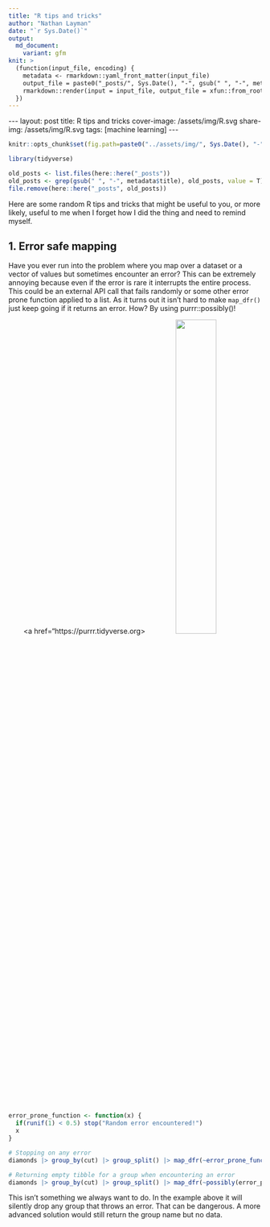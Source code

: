 ```yaml
---
title: "R tips and tricks"
author: "Nathan Layman"
date: "`r Sys.Date()`"
output:
  md_document:
    variant: gfm
knit: >
  (function(input_file, encoding) {
    metadata <- rmarkdown::yaml_front_matter(input_file)
    output_file = paste0("_posts/", Sys.Date(), "-", gsub(" ", "-", metadata$title), ".md")
    rmarkdown::render(input = input_file, output_file = xfun::from_root(output_file))
  })
---
```


```{=html}
---
layout: post
title: R tips and tricks
cover-image: /assets/img/R.svg
share-img: /assets/img/R.svg
tags: [machine learning]
---
```

```r
knitr::opts_chunk$set(fig.path=paste0("../assets/img/", Sys.Date(), "-", gsub(" ", "-", metadata$title), "_files/"))

library(tidyverse)

old_posts <- list.files(here::here("_posts"))
old_posts <- grep(gsub(" ", "-", metadata$title), old_posts, value = T)
file.remove(here::here("_posts", old_posts))
```

Here are some random R tips and tricks that might be useful to you, or more likely, useful to me when I forget how I did the thing and need to remind myself.

## 1. Error safe mapping

Have you ever run into the problem where you map over a dataset or a vector of values but sometimes encounter an error? This can be extremely annoying because even if the error is rare it interrupts the entire process. This could be an external API call that fails randomly or some other error prone function applied to a list. As it turns out it isn't hard to make `map_dfr()` just keep going if it returns an error. How? By using purrr::possibly()!

<p style="text-align:center;">
<a href="https://purrr.tidyverse.org><img src="https://purrr.tidyverse.org/logo.png" width="40%">
</p>


```r
error_prone_function <- function(x) {
  if(runif(1) < 0.5) stop("Random error encountered!")
  x
}

# Stopping on any error
diamonds |> group_by(cut) |> group_split() |> map_dfr(~error_prone_function(.x))

# Returning empty tibble for a group when encountering an error
diamonds |> group_by(cut) |> group_split() |> map_dfr(~possibly(error_prone_function)(.x))
```
This isn't something we always want to do. In the example above it will silently drop any group that throws an error. That can be dangerous. A more advanced solution would still return the group name but no data.
